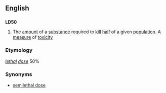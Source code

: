 ==English==
==={{abbreviation}}===
'''LD50'''
#The [[amount]] of a [[substance]] required to [[kill]] [[half]] of a given [[population]].  A [[measure]] of [[toxicity]]
===Etymology===
''[[lethal]]'' ''[[dose]]'' 50%
===Synonyms===
*[[semilethal dose]]